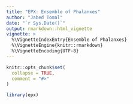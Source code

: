 ```yaml
---
title: "EPX: Ensemble of Phalanxes"
author: "Jabed Tomal"
date: "`r Sys.Date()`"
output: rmarkdown::html_vignette
vignette: >
  %\VignetteIndexEntry{Ensemble of Phalanxes}
  %\VignetteEngine{knitr::rmarkdown}
  %\VignetteEncoding{UTF-8}
---
```


```r
knitr::opts_chunk$set(
  collapse = TRUE,
  comment = "#>"
)
```

```r
library(epx)
```
